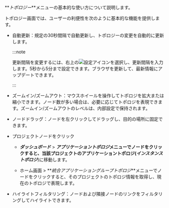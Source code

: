 **_トポロジー_**メニューの基本的な使い方について説明します。

<ImgLang img="topology-control.png" desc="アプリケーショントポロジーの基本動作" />

トポロジー画面では、ユーザーの利便性を次のように基本的な機能を提供します。

- 自動更新：規定の30秒間隔で自動更新し、トポロジーの変更を自動的に更新します。 

  :::note

  更新間隔を変更するには、右上の![設定アイコン](/img/ico-setting.svg)を選択し、更新間隔を入力します。5秒から5分まで設定できます。ブラウザを更新して、最新情報にアップデートできます。

  :::

- ズームイン/ズームアウト：マウスホイールを操作してトポロジを拡大または縮小できます。ノード数が多い場合は、必要に応じてトポロジを表現できます。ズームイン/ズームアウトのレベルは、内部設定で保持されます。

- ノードドラッグ：ノードを左クリックしてドラッグし、目的の場所に固定できます。

- プロジェクトノードをクリック

  - **_ダッシュボード_** > **_アプリケーショントポロジ_**メニューでノードをクリックすると、当該プロジェクトのアプリケーショントポロジ(**_インスタンストポロジ_**)に移動します。

  - ホーム画面 > **_統合アプリケーショングループトポロジ_**メニューでノードをクリックすると、そのプロジェクトのトポロジ情報を取得し、現在のトポロジで表現します。

- ハイライトフィルタリング：ノードおよび隣接ノードのリンクをフィルタリングしてハイライトできます。
